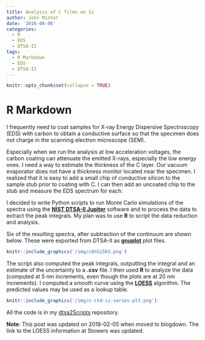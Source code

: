 ```yaml
---
title: Analysis of C films on Si
author: John Minter
date: '2016-08-06'
categories:
  - R
  - EDS
  - DTSA-II
tags:
  - R Markdown
  - EDS
  - DTSA-II
---
```


```r
knitr::opts_chunk$set(collapse = TRUE)
```

# R Markdown

I frequently need to coat samples for X-ray Energy Dispersive Spectroscopy (EDS) with carbon to obtain a conductive surface so that the specimen does not charge in the scanning electron microscope (SEM).
 
Especially when we run the analysis at low acceleration voltages, the carbon coating can attenuate the emitted X-rays, especially the low energy ones. I need a way to estimate the thickness of the C layer. Our vacuum evaporator does not have a thickness monitor located near the specimen. I realized that it is easy to add a small chip of conductive silicon to the sample stub prior to coating with C. I can then add an uncoated chip to the stub and measure the EDS spectrum for each.
 
I decided to write Python scripts to run Monte Carlo simulations of the spectra using the [**NIST DTSA-II Jupiter**](http://www.cstl.nist.gov/div837/837.02/epq/dtsa2/index.html) software and to process the data to extract the peak integrals. My plan was to use **R** to script the data reduction and analysis.
 
Six of the resulting spectra, after subtraction of the continuum are shown below. These were exported from DTSA-II as [**gnuplot**](http://www.gnuplot.info/) plot files.

```r
knitr::include_graphics('/img/cOnSi5kV.png')
```

 
The script also computed the peak integrals, outputting the integral and an estimate of the uncertainty to a **.csv** file. I then used **R** to analyze the data (computed at 5 nm increments, even though the plots are at 20 nm increments). I computed a smooth curve using the [**LOESS**](http://research.stowers.org/mcm/efg/R/Statistics/loess.htm) algorithm. The predicted values may be used as a lookup table.


```r
knitr::include_graphics('/img/c-ctd-si-series-plt.png')
```


All the code is in my [dtsa2Scripts](https://github.com/jrminter/dtsa2Scripts/tree/master/estThickC) repository.

**Note**: This post was updated on 2018-02-05 when moved to blogdown. The link to the LOESS information at Stowers was updated.

